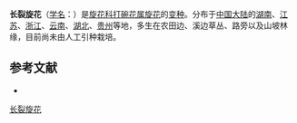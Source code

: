 {{Infraspeciesbox
| name = 长裂旋花
| status = 
| status_system = 
| image =
| species link = 旋花
| varietas = japonica
| genus = Calystegia
| species = sepium
| authority = (Choisy) Makino
}}

'''长裂旋花'''（[[学名|学名]]：{{lang|la|''Calystegia sepium'' var. ''japonica''}}）是[[旋花科|旋花科]][[打碗花属|打碗花属]][[旋花|旋花]]的[[变种|变种]]。分布于[[中国大陆|中国大陆]]的[[湖南|湖南]]、[[江苏|江苏]]、[[浙江|浙江]]、[[云南|云南]]、[[湖北|湖北]]、[[贵州|贵州]]等地，多生在农田边、溪边草丛、路旁以及山坡林缘，目前尚未由人工引种栽培。

== 参考文献 ==
<div class="references-small">
* {{cite web| url =http://www.bioinfo.cn/db05/KmzwSpecies.php?action=view&id=30625| title =长裂旋花（变种）| work =《中国高等植物数据库全库》| publisher =中国科学院微生物研究所| author =昆明植物研究所| accessdate =2009-02-26| deadurl =yes| archiveurl =https://web.archive.org/web/20160305020537/http://www.bioinfo.cn/db05/KmzwSpecies.php?action=view&id=30625| archivedate =2016-03-05}}
</div>
{{Taxonbar|from=Q18231264}}

[[Category:打碗花属|长裂旋花]]


{{植物小作品}}